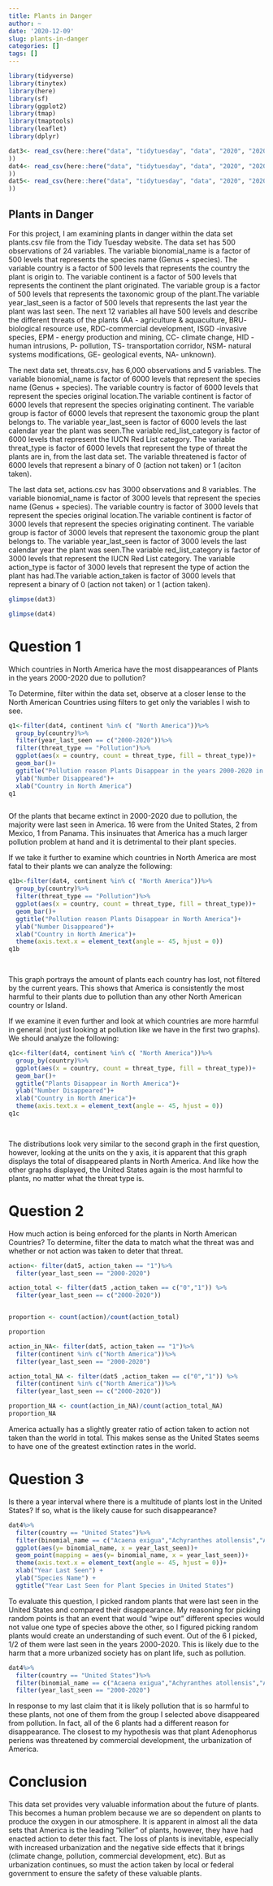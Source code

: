 ```yaml
---
title: Plants in Danger
author: ~
date: '2020-12-09'
slug: plants-in-danger
categories: []
tags: []
---
```


```r
library(tidyverse)
library(tinytex)
library(here)
library(sf)
library(ggplot2)
library(tmap)
library(tmaptools)
library(leaflet)
library(dplyr)
```

```r
dat3<- read_csv(here::here("data", "tidytuesday", "data", "2020", "2020-08-18", "plants.csv"
))
dat4<- read_csv(here::here("data", "tidytuesday", "data", "2020", "2020-08-18", "threats.csv"
))
dat5<- read_csv(here::here("data", "tidytuesday", "data", "2020", "2020-08-18", "actions.csv"
))


```

## Plants in Danger
For this project, I am examining plants in danger within the data set plants.csv file from the Tidy Tuesday website. The data set has 500 observations of 24 variables. The variable bionomial_name is a factor of 500 levels that represents the species name (Genus + species). The variable country is a factor of 500 levels that represents the country the plant is origin to. The variable continent is a factor of 500 levels that represents the continent the plant originated. The variable group is a factor of 500 levels that represents the taxonomic group of the plant.The variable year_last_seen is a factor of 500 levels that represents the last year the plant was last seen. The next 12 variables all have 500 levels and describe the different threats of the plants (AA - agriculture & aquaculture, BRU- biological resource use, RDC-commercial development, ISGD -invasive species, EPM - energy production and mining, CC- climate change, HID -human intrusions, P- pollution, TS- transportation corridor, NSM- natural systems modifications, GE- geological events, NA- unknown).

The next data set, threats.csv, has 6,000 observations and 5 variables. The variable bionomial_name is factor of 6000 levels that represent the species name (Genus + species). The variable country is factor of 6000 levels that represent the species original location.The variable continent is factor of 6000 levels that represent the species originating continent. The variable group is factor of 6000 levels that represent the taxonomic group the plant belongs to. The variable year_last_seen is factor of 6000 levels the last calendar year the plant was seen.The variable red_list_category is factor of 6000 levels that represent the IUCN Red List category. The variable threat_type is factor of 6000 levels that represent the type of threat the plants are in, from the last data set. The variable threatened is factor of 6000 levels that represent a binary of 0 (action not taken) or 1 (aciton taken).

The last data set, actions.csv has 3000 observations and 8 variables.
The variable bionomial_name is factor of 3000 levels that represent the species name (Genus + species). The variable country is factor of 3000 levels that represent the species original location.The variable continent is factor of 3000 levels that represent the species originating continent. The variable group is factor of 3000 levels that represent the taxonomic group the plant belongs to. The variable year_last_seen is factor of 3000 levels the last calendar year the plant was seen.The variable red_list_category is factor of 3000 levels that represent the IUCN Red List category. The variable action_type is factor of 3000 levels that represent the type of action the plant has had.The variable action_taken is factor of 3000 levels that represent a binary of 0 (action not taken) or 1 (action taken).

```r
glimpse(dat3)
```

```r
glimpse(dat4)
```

# Question 1
 Which countries in North America have the most disappearances of Plants in the years 2000-2020 due to pollution?
 
To Determine, filter within the data set, observe at a closer lense to the North American Countries using filters to get only the variables I wish to see.
```r
q1<-filter(dat4, continent %in% c( "North America"))%>%
  group_by(country)%>%
  filter(year_last_seen == c("2000-2020"))%>%
  filter(threat_type == "Pollution")%>%
  ggplot(aes(x = country, count = threat_type, fill = threat_type))+
  geom_bar()+
  ggtitle("Pollution reason Plants Disappear in the years 2000-2020 in North America")+
  ylab("Number Disappeared")+
  xlab("Country in North America")
q1



```
Of the plants that became extinct in 2000-2020 due to pollution, the majority were last seen in America. 16 were from the United States, 2 from Mexico, 1 from Panama. This insinuates that America has a much larger pollution problem at hand and it is detrimental to their plant species. 


If we take it further to examine which countries in North America are most fatal to their plants we can analyze the following:
```r
q1b<-filter(dat4, continent %in% c( "North America"))%>%
  group_by(country)%>%
  filter(threat_type == "Pollution")%>%
  ggplot(aes(x = country, count = threat_type, fill = threat_type))+
  geom_bar()+
  ggtitle("Pollution reason Plants Disappear in North America")+
  ylab("Number Disappeared")+
  xlab("Country in North America")+
  theme(axis.text.x = element_text(angle =- 45, hjust = 0))
q1b

  
```
This graph portrays the amount of plants each country has lost, not filtered by the current years. This shows that America is consistently the most harmful to their plants due to pollution than any other North American country or Island. 

If we examine it even further and look at which countries are more harmful in general (not just looking at pollution like we have in the first two graphs). We should analyze the following:
```r
q1c<-filter(dat4, continent %in% c( "North America"))%>%
  group_by(country)%>%
  ggplot(aes(x = country, count = threat_type, fill = threat_type))+
  geom_bar()+
  ggtitle("Plants Disappear in North America")+
  ylab("Number Disappeared")+
  xlab("Country in North America")+
  theme(axis.text.x = element_text(angle =- 45, hjust = 0))
q1c

  
```
The distributions look very similar to the second graph in the first question, however, looking at the units on the y axis, it is apparent that this graph displays the total of disappeared plants in North America. And like how the other graphs displayed, the United States again is the most harmful to plants, no matter what the threat type is. 


# Question 2 
How much action is being enforced for the plants in North American Countries?
To determine, filter the data to match what the threat was and whether or not action was taken to deter that threat. 
```r
action<- filter(dat5, action_taken == "1")%>%
  filter(year_last_seen == "2000-2020")

action_total <- filter(dat5 ,action_taken == c("0","1")) %>%
  filter(year_last_seen == c("2000-2020"))


proportion <- count(action)/count(action_total)

proportion

action_in_NA<- filter(dat5, action_taken == "1")%>%
  filter(continent %in% c("North America"))%>%
  filter(year_last_seen == "2000-2020")

action_total_NA <- filter(dat5 ,action_taken == c("0","1")) %>%
  filter(continent %in% c("North America"))%>%
  filter(year_last_seen == c("2000-2020"))

proportion_NA <- count(action_in_NA)/count(action_total_NA)
proportion_NA

```
America actually has a slightly greater ratio of action taken to action not taken than the world in total. This makes sense as the United States seems to have one of the greatest extinction rates in the world.



# Question 3
Is there a year interval where there is a multitude of plants lost in the United States? If so, what is the likely cause for such disappearance?
```r
dat4%>%
  filter(country == "United States")%>%
  filter(binomial_name == c("Acaena exigua","Achyranthes atollensis","Adenophorus periens","Brighamia insignis","Clermontia multiflora",  "Stenogyne kanehoana"))%>%
  ggplot(aes(y= binomial_name, x = year_last_seen))+
  geom_point(mapping = aes(y= binomial_name, x = year_last_seen))+
  theme(axis.text.x = element_text(angle =- 45, hjust = 0))+
  xlab("Year Last Seen") +
  ylab("Species Name") +
  ggtitle("Year Last Seen for Plant Species in United States")


```
To evaluate this question, I picked random plants that were last seen in the United States and compared their disappearance. My reasoning for picking random points is that an event that would "wipe out" different species would not value one type of species above the other, so I figured picking random plants would create an understanding of such event. Out of the 6 I picked, 1/2 of them were last seen in the years 2000-2020. This is likely due to the harm that a more urbanized society has on plant life, such as pollution.
```r
dat4%>%
  filter(country == "United States")%>%
  filter(binomial_name == c("Acaena exigua","Achyranthes atollensis","Adenophorus periens","Brighamia insignis","Clermontia multiflora",  "Stenogyne kanehoana"))%>%
  filter(year_last_seen == "2000-2020")


```
In response to my last claim that it is likely pollution that is so harmful to these plants, not one of them from the group I selected above disappeared from pollution. In fact, all of the 6 plants had a different reason for disappearance. The closest to my hypothesis was that plant Adenophorus periens was threatened by commercial development, the urbanization of America.


# Conclusion
This data set provides very valuable information about the future of plants. This becomes a human problem because we are so dependent on plants to produce the oxygen in our atmosphere. It is apparent in almost all the data sets that America is the leading "killer" of plants, however, they have had enacted action to deter this fact. The loss of plants is inevitable, especially with increased urbanization and the negative side effects that it brings (climate change, pollution, commercial development, etc). But as urbanization continues, so must the action taken by local or federal government to ensure the safety of these valuable plants. 